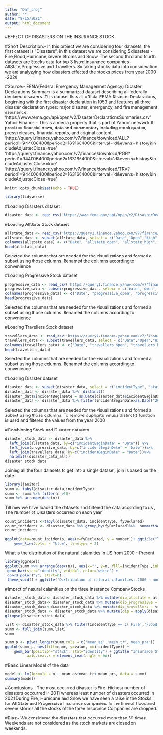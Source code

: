 ---
title: "Daf_proj"
author: '*'
date: "9/15/2021"
output: html_document
---
#EFFECT OF DISASTERS ON THE INSURANCE STOCK 

#Short Description:- 
In this project we are considering four datasets, the first dataset is "Disasters", in this dataset we are considering 5 disasters - Fire,Flood,Hurricane,Severe Stroms and Snow. The second,third and fourth datasets are Stocks data for top 3 listed insurance companies - AllState,Progressive and Travellers. So taking stocks data into consideration we are analyzying how disasters effected the stocks prices from year 2000 -2020

#Source:-
FEMA(Federal Emergency Managemnet Agency) Disaster Declarations Summary is a summarized dataset describing all federally declared disasters. This dataset lists all official FEMA Disaster Declarations, beginning with the first disaster declaration in 1953 and features all three disaster declaration types: major disaster, emergency, and fire management assistance. 
'https://www.fema.gov/api/open/v2/DisasterDeclarationsSummaries.csv'
Yahoo Finance - This is a media property that is part of Yahoo! netwwok.It provides financial news, data and commentary including stock quotes, press releases, financial reports, and original content.
'https://query1.finance.yahoo.com/v7/finance/download/ALL?period1=944006400&period2=1631664000&interval=1d&events=history&includeAdjustedClose=true'
'https://query1.finance.yahoo.com/v7/finance/download/PGR?period1=944006400&period2=1631664000&interval=1d&events=history&includeAdjustedClose=true'
'https://query1.finance.yahoo.com/v7/finance/download/TRV?period1=944006400&period2=1631664000&interval=1d&events=history&includeAdjustedClose=true'

```{r setup, include=FALSE}
knitr::opts_chunk$set(echo = TRUE)
```

```{r importing tidyverse library}
library(tidyverse)
```

#Loading Disasters dataset
```{r disaster dataset}
disaster_data <- read_csv('https://www.fema.gov/api/open/v2/DisasterDeclarationsSummaries.csv')
```

#Loading AllState Stock dataset
```{r AllState dataset}
allstate_data <- read_csv('https://query1.finance.yahoo.com/v7/finance/download/ALL?period1=944006400&period2=1631664000&interval=1d&events=history&includeAdjustedClose=true')
allstate_data <- subset(allstate_data, select = c("Date","Open","High","Low","Close"))
colnames(allstate_data) <- c("Date", "allstate_open", "allstate_high","allstate_low","allstate_close")
head(allstate_data)
```
Selected the columns that are needed for the visualizations and formed a subset using those columns. Renamed the columns according to convenience


#Loading Progressive Stock dataset
```{r Progressive dataset}
progressive_data <- read_csv('https://query1.finance.yahoo.com/v7/finance/download/PGR?period1=944006400&period2=1631664000&interval=1d&events=history&includeAdjustedClose=true')
progressive_data <- subset(progressive_data, select = c("Date","Open","High","Low","Close"))
colnames(progressive_data) <- c("Date", "progressive_open", "progressive_high","progressive_low","progressive_close")
head(progressive_data)
```
Selected the columns that are needed for the visualizations and formed a subset using those columns. Renamed the columns according to convenience


#Loading Travellers Stock dataset
```{r Travellers dataset}
travellers_data <- read_csv('https://query1.finance.yahoo.com/v7/finance/download/TRV?period1=944006400&period2=1631664000&interval=1d&events=history&includeAdjustedClose=true')
travellers_data <- subset(travellers_data, select = c("Date","Open","High","Low","Close"))
colnames(travellers_data) <- c("Date", "travellers_open", "travellers_high","travellers_low","travellers_close")
head(travellers_data)
```
Selected the columns that are needed for the visualizations and formed a subset using those columns. Renamed the columns according to convenience


#Loading Disaster dataset
```{r}
disaster_data <- subset(disaster_data, select = c("incidentType", "state", "declarationType","fyDeclared", "declarationDate", "incidentBeginDate", "incidentEndDate", "disasterCloseoutDate"))
disaster_data <- disaster_data %>%  distinct()
disaster_data$incidentBeginDate = as.Date(disaster_data$incidentBeginDate)
disaster_data <- disaster_data %>% filter(incidentBeginDate>as.Date("2000-01-01"))
```
Selected the columns that are needed for the visualizations and formed a subset using those columns. To remove duplicate values distinct() function is used and filtered the values from the year 2000


#Combinning Stock and Disaster datasets
```{r join_data}
disaster_stock_data <- disaster_data %>% 
  left_join(allstate_data, by=c("incidentBeginDate" = "Date")) %>%
  left_join(progressive_data, by=c("incidentBeginDate" = "Date"))%>%
  left_join(travellers_data, by=c("incidentBeginDate" = "Date"))%>%
  na.omit((disaster_data_all))
disaster_stock_data
```
Joining all the four datasets to get into a single dataset, join is based on the date

```{r}
library(janitor)
summ <- tabyl(disaster_data,incidentType)
summ <- summ %>% filter(n >50)
summ %>% arrange(desc(n))
```
Till now we have loaded the datasets and filtered the data according to us ,
The Number of Disasters occurred on each year
```{r}
count_incidents <-tabyl(disaster_data, incidentType, fyDeclared)
count_incidents <- disaster_data %>% group_by(fyDeclared)%>%  summarise(number = n())
count_incidents
```
```{r}
ggplot(data=count_incidents, aes(x=fyDeclared, y = number))+ ggtitle("Total disasters occured in each year")+
    geom_line(color = "blue", linetype = 2)
```


What is the distribution of the natural calamities in US from 2000 - Present
```{r piechart}
library(ggrepel)
ggplot(summ %>% arrange(desc(n)), aes(x="", y=n, fill=incidentType ,inherit.aes = FALSE)) +
 geom_bar(stat="identity", width=1, color="white") +
 coord_polar("y", start=0) +
 theme_void() + ggtitle("Distribution of natural calamities: 2000 - now")
```

#Impact of natural calamities on the three Insurance Company Stocks
```{r}
disaster_stock_data<- disaster_stock_data %>% mutate(dip_allstate = allstate_close - allstate_open)
disaster_stock_data<- disaster_stock_data %>% mutate(dip_progressive = progressive_close- progressive_open )
disaster_stock_data<-disaster_stock_data %>% mutate(dip_travellers = travellers_close - travellers_open)
disaster_stock_data <- disaster_stock_data %>% mutate(dip = apply(disaster_stock_data[,c('dip_allstate','dip_progressive','dip_travellers')], 1, min, na.rm = TRUE))
glimpse(disaster_stock_data)

```

```{r}
list <- disaster_stock_data %>% filter(incidentType == c('Fire','Flood','Hurricane','Severe Storm(s)','Snow'))%>% group_by(incidentType) %>% summarise(mean_as = mean(dip_allstate), mean_tr = mean(dip_travellers), mean_pro = mean(dip_progressive))
summ <- full_join(summ,list)
summ
```
```{r}
summ_p <- pivot_longer(summ,cols = c('mean_as','mean_tr','mean_pro'))
ggplot(summ_p, aes(fill=name, y=value, x=incidentType)) + 
    geom_bar(position="stack", stat="identity") + ggtitle("Insurance Stock reactions to Disasters") + theme(legend.position="right",
          axis.text.x = element_text(angle = 90))

```
#Basic Linear Model of the data
```{r}
model <- lm(formula = n ~ mean_as+mean_tr+ mean_pro, data = summ)
summary(model)
```
#Conclusions:-
The most occurred disaster is Fire.
Highest number of disasters occcurred in 2011 whereas least number of disasters occurred in 2021
During Fire, Hurricane and Snow we have seen a raise in the Stocks for All State and Progressive Insurance companies.
In the time of flood and severe storms all the stocks of the three Insurance Companies are dropped.

#Bias:-
We considered the disasters that occurred more than 50 times.
Weekends are not considered as the stock markets are closed on weekends.





